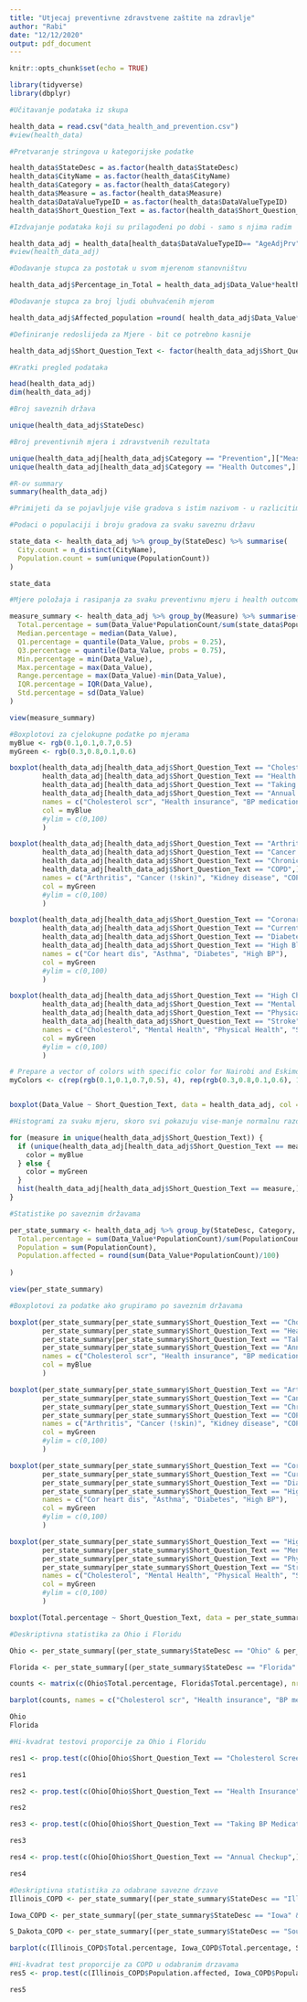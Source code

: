 ```yaml
---
title: "Utjecaj preventivne zdravstvene zaštite na zdravlje"
author: "Rabi"
date: "12/12/2020"
output: pdf_document
---
```


```r
knitr::opts_chunk$set(echo = TRUE)
```


```r
library(tidyverse)
library(dbplyr)

#Učitavanje podataka iz skupa

health_data = read.csv("data_health_and_prevention.csv")
#view(health_data)

#Pretvaranje stringova u kategorijske podatke

health_data$StateDesc = as.factor(health_data$StateDesc)
health_data$CityName = as.factor(health_data$CityName)
health_data$Category = as.factor(health_data$Category)
health_data$Measure = as.factor(health_data$Measure)
health_data$DataValueTypeID = as.factor(health_data$DataValueTypeID)
health_data$Short_Question_Text = as.factor(health_data$Short_Question_Text)

#Izdvajanje podataka koji su prilagođeni po dobi - samo s njima radim

health_data_adj = health_data[health_data$DataValueTypeID== "AgeAdjPrv",]
#view(health_data_adj)

#Dodavanje stupca za postotak u svom mjerenom stanovništvu 

health_data_adj$Percentage_in_Total = health_data_adj$Data_Value*health_data_adj$PopulationCount/sum(state_data$Population.count)

#Dodavanje stupca za broj ljudi obuhvaćenih mjerom

health_data_adj$Affected_population =round( health_data_adj$Data_Value*health_data_adj$PopulationCount*0.01)

#Definiranje redoslijeda za Mjere - bit ce potrebno kasnije

health_data_adj$Short_Question_Text <- factor(health_data_adj$Short_Question_Text, levels = c("Cholesterol Screening","Health Insurance","Taking BP Medication","Annual Checkup","Arthritis","Cancer (except skin)","Chronic Kidney Disease","COPD","Coronary Heart Disease","Current Asthma","Diabetes","High Blood Pressure","High Cholesterol","Mental Health","Physical Health","Stroke"))

#Kratki pregled podataka

head(health_data_adj)
dim(health_data_adj)

#Broj saveznih država

unique(health_data_adj$StateDesc)

#Broj preventivnih mjera i zdravstvenih rezultata

unique(health_data_adj[health_data_adj$Category == "Prevention",]["Measure"])
unique(health_data_adj[health_data_adj$Category == "Health Outcomes",]["Measure"])
```

```r
#R-ov summary
summary(health_data_adj)

#Primijeti da se pojavljuje više gradova s istim nazivom - u razlicitim su drzavama

```


```r
#Podaci o populaciji i broju gradova za svaku saveznu državu

state_data <- health_data_adj %>% group_by(StateDesc) %>% summarise(
  City.count = n_distinct(CityName),
  Population.count = sum(unique(PopulationCount))
)

state_data
```

```r
#Mjere položaja i rasipanja za svaku preventivnu mjeru i health outcome

measure_summary <- health_data_adj %>% group_by(Measure) %>% summarise(
  Total.percentage = sum(Data_Value*PopulationCount/sum(state_data$Population.count)),
  Median.percentage = median(Data_Value),
  Q1.percentage = quantile(Data_Value, probs = 0.25),
  Q3.percentage = quantile(Data_Value, probs = 0.75),
  Min.percentage = min(Data_Value),
  Max.percentage = max(Data_Value),
  Range.percentage = max(Data_Value)-min(Data_Value),
  IQR.percentage = IQR(Data_Value),
  Std.percentage = sd(Data_Value)
)

view(measure_summary)
```


```r
#Boxplotovi za cjelokupne podatke po mjerama
myBlue <- rgb(0.1,0.1,0.7,0.5)
myGreen <- rgb(0.3,0.8,0.1,0.6)

boxplot(health_data_adj[health_data_adj$Short_Question_Text == "Cholesterol Screening",]$Data_Value,
        health_data_adj[health_data_adj$Short_Question_Text == "Health Insurance",]$Data_Value,
        health_data_adj[health_data_adj$Short_Question_Text == "Taking BP Medication",]$Data_Value,
        health_data_adj[health_data_adj$Short_Question_Text == "Annual Checkup",]$Data_Value,
        names = c("Cholesterol scr", "Health insurance", "BP medication", "Annual checkup"),
        col = myBlue
        #ylim = c(0,100)
        )

boxplot(health_data_adj[health_data_adj$Short_Question_Text == "Arthritis",]$Data_Value,
        health_data_adj[health_data_adj$Short_Question_Text == "Cancer (except skin)",]$Data_Value,
        health_data_adj[health_data_adj$Short_Question_Text == "Chronic Kidney Disease",]$Data_Value,
        health_data_adj[health_data_adj$Short_Question_Text == "COPD",]$Data_Value,
        names = c("Arthritis", "Cancer (!skin)", "Kidney disease", "COPD"),
        col = myGreen
        #ylim = c(0,100)
        )

boxplot(health_data_adj[health_data_adj$Short_Question_Text == "Coronary Heart Disease",]$Data_Value,
        health_data_adj[health_data_adj$Short_Question_Text == "Current Asthma",]$Data_Value,
        health_data_adj[health_data_adj$Short_Question_Text == "Diabetes",]$Data_Value,
        health_data_adj[health_data_adj$Short_Question_Text == "High Blood Pressure",]$Data_Value,
        names = c("Cor heart dis", "Asthma", "Diabetes", "High BP"),
        col = myGreen
        #ylim = c(0,100)
        )

boxplot(health_data_adj[health_data_adj$Short_Question_Text == "High Cholesterol",]$Data_Value,
        health_data_adj[health_data_adj$Short_Question_Text == "Mental Health",]$Data_Value,
        health_data_adj[health_data_adj$Short_Question_Text == "Physical Health",]$Data_Value,
        health_data_adj[health_data_adj$Short_Question_Text == "Stroke",]$Data_Value,
        names = c("Cholesterol", "Mental Health", "Physical Health", "Stroke"),
        col = myGreen
        #ylim = c(0,100)
        )

# Prepare a vector of colors with specific color for Nairobi and Eskimo
myColors <- c(rep(rgb(0.1,0.1,0.7,0.5), 4), rep(rgb(0.3,0.8,0.1,0.6), 12))


boxplot(Data_Value ~ Short_Question_Text, data = health_data_adj, col = myColors)

#Histogrami za svaku mjeru, skoro svi pokazuju vise-manje normalnu razdiobu, samo BP medication izgleda bimodalno

for (measure in unique(health_data_adj$Short_Question_Text)) {
  if (unique(health_data_adj[health_data_adj$Short_Question_Text == measure,]$Category) == c("Prevention")){
    color = myBlue
  } else {
    color = myGreen
  }
  hist(health_data_adj[health_data_adj$Short_Question_Text == measure,]$Data_Value, main = measure, xlab = "%", col = color)
}

```



```r
#Statistike po saveznim državama

per_state_summary <- health_data_adj %>% group_by(StateDesc, Category, Measure, Short_Question_Text) %>% summarise(
  Total.percentage = sum(Data_Value*PopulationCount)/sum(PopulationCount),
  Population = sum(PopulationCount),
  Population.affected = round(sum(Data_Value*PopulationCount)/100)
  
)

view(per_state_summary)
```

```r
#Boxplotovi za podatke ako grupiramo po saveznim državama

boxplot(per_state_summary[per_state_summary$Short_Question_Text == "Cholesterol Screening",]$Total.percentage,
        per_state_summary[per_state_summary$Short_Question_Text == "Health Insurance",]$Total.percentage,
        per_state_summary[per_state_summary$Short_Question_Text == "Taking BP Medication",]$Total.percentage,
        per_state_summary[per_state_summary$Short_Question_Text == "Annual Checkup",]$Total.percentage,
        names = c("Cholesterol scr", "Health insurance", "BP medication", "Annual checkup"),
        col = myBlue
        )

boxplot(per_state_summary[per_state_summary$Short_Question_Text == "Arthritis",]$Total.percentage,
        per_state_summary[per_state_summary$Short_Question_Text == "Cancer (except skin)",]$Total.percentage,
        per_state_summary[per_state_summary$Short_Question_Text == "Chronic Kidney Disease",]$Total.percentage,
        per_state_summary[per_state_summary$Short_Question_Text == "COPD",]$Total.percentage,
        names = c("Arthritis", "Cancer (!skin)", "Kidney disease", "COPD"),
        col = myGreen
        #ylim = c(0,100)
        )

boxplot(per_state_summary[per_state_summary$Short_Question_Text == "Coronary Heart Disease",]$Total.percentage,
        per_state_summary[per_state_summary$Short_Question_Text == "Current Asthma",]$Total.percentage,
        per_state_summary[per_state_summary$Short_Question_Text == "Diabetes",]$Total.percentage,
        per_state_summary[per_state_summary$Short_Question_Text == "High Blood Pressure",]$Total.percentage,
        names = c("Cor heart dis", "Asthma", "Diabetes", "High BP"),
        col = myGreen
        #ylim = c(0,100)
        )

boxplot(per_state_summary[per_state_summary$Short_Question_Text == "High Cholesterol",]$Total.percentage,
        per_state_summary[per_state_summary$Short_Question_Text == "Mental Health",]$Total.percentage,
        per_state_summary[per_state_summary$Short_Question_Text == "Physical Health",]$Total.percentage,
        per_state_summary[per_state_summary$Short_Question_Text == "Stroke",]$Total.percentage,
        names = c("Cholesterol", "Mental Health", "Physical Health", "Stroke"),
        col = myGreen
        #ylim = c(0,100)
        )

boxplot(Total.percentage ~ Short_Question_Text, data = per_state_summary, col = myColors)
```

```r
#Deskriptivna statistika za Ohio i Floridu

Ohio <- per_state_summary[(per_state_summary$StateDesc == "Ohio" & per_state_summary$Category == "Prevention"),]

Florida <- per_state_summary[(per_state_summary$StateDesc == "Florida" & per_state_summary$Category == "Prevention"),]

counts <- matrix(c(Ohio$Total.percentage, Florida$Total.percentage), nrow = 2, byrow = TRUE)

barplot(counts, names = c("Cholesterol scr", "Health insurance", "BP medication", "Annual checkup"), col = c("royalblue3", "seagreen3"), beside = TRUE)

Ohio
Florida

```

```r
#Hi-kvadrat testovi proporcije za Ohio i Floridu

res1 <- prop.test(c(Ohio[Ohio$Short_Question_Text == "Cholesterol Screening",]$Population.affected, Florida[Florida$Short_Question_Text == "Cholesterol Screening",]$Population.affected), c(Ohio[Ohio$Short_Question_Text == "Cholesterol Screening",]$Population, Florida[Florida$Short_Question_Text == "Cholesterol Screening",]$Population), alternative ="l")

res1

res2 <- prop.test(c(Ohio[Ohio$Short_Question_Text == "Health Insurance",]$Population.affected, Florida[Florida$Short_Question_Text == "Health Insurance",]$Population.affected), c(Ohio[Ohio$Short_Question_Text == "Health Insurance",]$Population, Florida[Florida$Short_Question_Text == "Health Insurance",]$Population), alternative ="l")

res2

res3 <- prop.test(c(Ohio[Ohio$Short_Question_Text == "Taking BP Medication",]$Population.affected, Florida[Florida$Short_Question_Text == "Taking BP Medication",]$Population.affected), c(Ohio[Ohio$Short_Question_Text == "Taking BP Medication",]$Population, Florida[Florida$Short_Question_Text == "Taking BP Medication",]$Population), alternative ="g")

res3

res4 <- prop.test(c(Ohio[Ohio$Short_Question_Text == "Annual Checkup",]$Population.affected, Florida[Florida$Short_Question_Text == "Annual Checkup",]$Population.affected), c(Ohio[Ohio$Short_Question_Text == "Annual Checkup",]$Population, Florida[Florida$Short_Question_Text == "Annual Checkup",]$Population), alternative ="g")

res4
```

```r
#Deskriptivna statistika za odabrane savezne drzave
Illinois_COPD <- per_state_summary[(per_state_summary$StateDesc == "Illinois" & per_state_summary$Short_Question_Text == "COPD"),]

Iowa_COPD <- per_state_summary[(per_state_summary$StateDesc == "Iowa" & per_state_summary$Short_Question_Text == "COPD"),]

S_Dakota_COPD <- per_state_summary[(per_state_summary$StateDesc == "South Dakota" & per_state_summary$Short_Question_Text == "COPD"),]

barplot(c(Illinois_COPD$Total.percentage, Iowa_COPD$Total.percentage, S_Dakota_COPD$Total.percentage), col = c("indianred3", "royalblue3", "seagreen3"), names = c("Illinois", "Iowa", "South Dakota"))
```


```r
#Hi-kvadrat test proporcije za COPD u odabranim drzavama
res5 <- prop.test(c(Illinois_COPD$Population.affected, Iowa_COPD$Population.affected, S_Dakota_COPD$Population.affected), c(Illinois_COPD$Population, Iowa_COPD$Population, S_Dakota_COPD$Population))

res5
```

